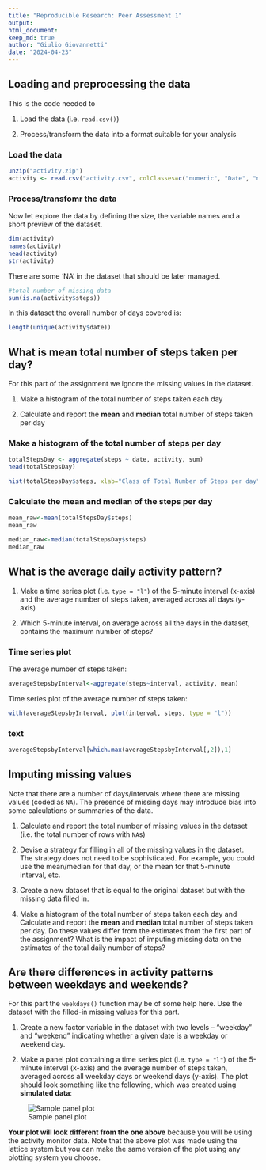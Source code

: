 ```yaml
---
title: "Reproducible Research: Peer Assessment 1"
output: 
html_document:
keep_md: true
author: "Giulio Giovannetti"
date: "2024-04-23"
---
```



## Loading and preprocessing the data
This is the code needed to

1. Load the data (i.e. `read.csv()`)

2. Process/transform the data into a format suitable for your analysis

### Load the data

```r
unzip("activity.zip")
activity <- read.csv("activity.csv", colClasses=c("numeric", "Date", "numeric"))
```

### Process/transfomr the data

Now let explore the data by defining the size, the variable names and a short 
preview of the dataset.

```r
dim(activity)
names(activity)
head(activity)
str(activity)
```

There are some 'NA' in the dataset that should be later managed.
```r
#total number of missing data
sum(is.na(activity$steps))
```

In this dataset the overall number of days covered is:
```r
length(unique(activity$date))
```

## What is mean total number of steps taken per day?

For this part of the assignment we ignore the missing values in
the dataset.

1. Make a histogram of the total number of steps taken each day

2. Calculate and report the **mean** and **median** total number of steps taken per day

### Make a histogram of the total number of steps per day

```r
totalStepsDay <- aggregate(steps ~ date, activity, sum)
head(totalStepsDay)
```

```r
hist(totalStepsDay$steps, xlab="Class of Total Number of Steps per day", ylab="Number of Days", main="Total number of steps per day")
```

### Calculate the mean and median of the steps per day

```r
mean_raw<-mean(totalStepsDay$steps)
mean_raw
```

```r
median_raw<-median(totalStepsDay$steps)
median_raw
```

## What is the average daily activity pattern?

1. Make a time series plot (i.e. `type = "l"`) of the 5-minute interval (x-axis) and the average number of steps taken, averaged across all days (y-axis)

2. Which 5-minute interval, on average across all the days in the dataset, contains the maximum number of steps?

### Time series plot

The average number of steps taken:
```r
averageStepsbyInterval<-aggregate(steps~interval, activity, mean)
```

Time series plot of the average number of steps taken:
```r
with(averageStepsbyInterval, plot(interval, steps, type = "l"))
```

### text
```r
averageStepsbyInterval[which.max(averageStepsbyInterval[,2]),1]
```

## Imputing missing values

Note that there are a number of days/intervals where there are missing
values (coded as `NA`). The presence of missing days may introduce
bias into some calculations or summaries of the data.

1. Calculate and report the total number of missing values in the dataset (i.e. the total number of rows with `NA`s)

2. Devise a strategy for filling in all of the missing values in the dataset. The strategy does not need to be sophisticated. For example, you could use the mean/median for that day, or the mean for that 5-minute interval, etc.

3. Create a new dataset that is equal to the original dataset but with the missing data filled in.

4. Make a histogram of the total number of steps taken each day and Calculate and report the **mean** and **median** total number of steps taken per day. Do these values differ from the estimates from the first part of the assignment? What is the impact of imputing missing data on the estimates of the total daily number of steps?

## Are there differences in activity patterns between weekdays and weekends?

For this part the `weekdays()` function may be of some help here. Use
the dataset with the filled-in missing values for this part.

1. Create a new factor variable in the dataset with two levels -- "weekday" and "weekend" indicating whether a given date is a weekday or weekend day.

1. Make a panel plot containing a time series plot (i.e. `type = "l"`) of the 5-minute interval (x-axis) and the average number of steps taken, averaged across all weekday days or weekend days (y-axis). The plot should look something like the following, which was created using **simulated data**:

![Sample panel plot](instructions_fig/sample_panelplot.png) 

**Your plot will look different from the one above** because you will
be using the activity monitor data. Note that the above plot was made
using the lattice system but you can make the same version of the plot
using any plotting system you choose.